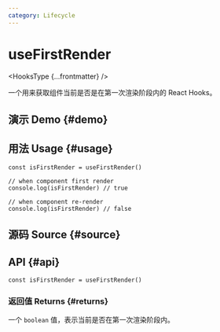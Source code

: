 ```yaml
---
category: Lifecycle
---
```


# useFirstRender


<HooksType {...frontmatter} />

<Since version="1.5.0" />

一个用来获取组件当前是否是在第一次渲染阶段内的 React Hooks。

## 演示 Demo \{#demo}


<App />

## 用法 Usage \{#usage}

```tsx
const isFirstRender = useFirstRender()

// when component first render
console.log(isFirstRender) // true

// when component re-render
console.log(isFirstRender) // false
```

## 源码 Source \{#source}


<Source />

## API \{#api}

```tsx
const isFirstRender = useFirstRender()
```

### 返回值 Returns \{#returns}

一个 `boolean` 值，表示当前是否在第一次渲染阶段内。
